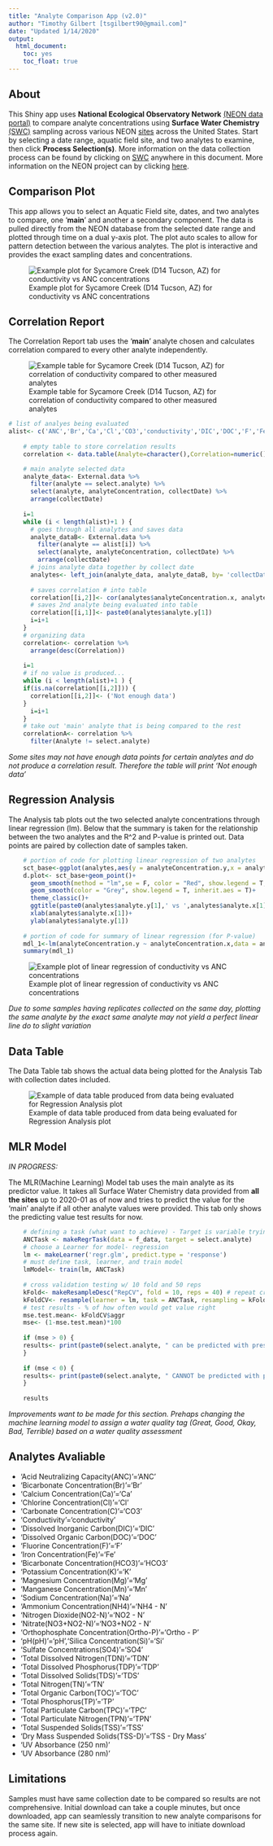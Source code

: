 ---
title: "Analyte Comparison App (v2.0)"
author: "Timothy Gilbert [tsgilbert90@gmail.com]"
date: "Updated 1/14/2020"
output: 
  html_document: 
    toc: yes
    toc_float: true
---

## About

This Shiny app uses **National Ecological Observatory Network** [(NEON data portal)](https://data.neonscience.org/) to compare analyte concentrations using **Surface Water Chemistry** [(SWC)](https://data.neonscience.org/data-products/DP1.20093.001#about) sampling across various NEON [sites](https://www.neonscience.org/field-sites/field-sites-map) across the United States. Start by selecting a date range, aquatic field site, and two analytes to examine, then click **Process Selection(s)**. More information on the data collection process can be found by clicking on [SWC](https://data.neonscience.org/data-products/DP1.20093.001#about) anywhere in this document. More information on the NEON project can by clicking [here](https://www.neonscience.org/).<!-- Two spaces apart -->

## Comparison Plot

This app allows you to select an Aquatic Field site, dates, and two analytes to compare, one '**main**' and another a secondary component. The data is pulled directly from the NEON database from the selected date range and plotted through time on a dual y-axis plot. The plot auto scales to allow for pattern detection between the various analytes. The plot is interactive and provides the exact sampling dates and concentrations.

![Example plot for Sycamore Creek (D14 Tucson, AZ) for conductivity vs ANC concentrations](ExPlot.jpg)


## Correlation Report

The Correlation Report tab uses the '**main**' analyte chosen and calculates correlation compared to every other analyte independently.

![Example table for Sycamore Creek (D14 Tucson, AZ) for correlation of conductivity compared to other measured analytes](ExCor.jpg)


```{r, eval=FALSE}
# list of analyes being evaluated
alist<- c('ANC','Br','Ca','Cl','CO3','conductivity','DIC','DOC','F','Fe','HCO3','K','Mg','Mn','Na','NH4 - N','NO2 - N','NO3+NO2 - N','Ortho - P','pH','Si','SO4','TDN','TDP','TDS','TN','TOC','TP','TPC','TPN','TSS','TSS - Dry Mass','UV Absorbance (250 nm)','UV Absorbance (280 nm)')
    
    # empty table to store correlation results
    correlation <- data.table(Analyte=character(),Correlation=numeric())

    # main analyte selected data
    analyte_data<- External.data %>%
      filter(analyte == select.analyte) %>%
      select(analyte, analyteConcentration, collectDate) %>%
      arrange(collectDate)
    
    i=1
    while (i < length(alist)+1 ) {
      # goes through all analytes and saves data
      analyte_dataB<- External.data %>%
        filter(analyte == alist[i]) %>%
        select(analyte, analyteConcentration, collectDate) %>% 
        arrange(collectDate)
      # joins analyte data together by collect date
      analytes<- left_join(analyte_data, analyte_dataB, by= 'collectDate')
      
      # saves correlation # into table
      correlation[[i,2]]<- cor(analytes$analyteConcentration.x, analytes$analyteConcentration.y)
      # saves 2nd analyte being evaluated into table
      correlation[[i,1]]<- paste0(analytes$analyte.y[1])
      i=i+1
    }
    # organizing data
    correlation<- correlation %>%
      arrange(desc(Correlation))
    
    i=1
    # if no value is produced...
    while (i < length(alist)+1 ) {
    if(is.na(correlation[[i,2]])) {
      correlation[[i,2]]<- ('Not enough data')
    }
      i=i+1
    }
    # take out 'main' analyte that is being compared to the rest
    correlationA<- correlation %>%
      filter(Analyte != select.analyte)
```

_Some sites may not have enough data points for certain analytes and do not produce a correlation result. Therefore the table will print 'Not enough data'_


## Regression Analysis

The Analysis tab plots out the two selected analyte concentrations through linear regression (lm). Below that the summary is taken for the relationship between the two analytes and the R^2 and P-value is printed out. Data points are paired by collection date of samples taken.

```{r, eval=FALSE}
    # portion of code for plotting linear regression of two analytes
    sct_base<-ggplot(analytes,aes(y = analyteConcentration.y,x = analyteConcentration.x))
    d.plot<- sct_base+geom_point()+
      geom_smooth(method = "lm",se = F, color = "Red", show.legend = T, formula = 'y ~ x', na.rm = F)+
      geom_smooth(color = "Grey", show.legend = T, inherit.aes = T)+
      theme_classic()+
      ggtitle(paste0(analytes$analyte.y[1],' vs ',analytes$analyte.x[1]))+
      xlab(analytes$analyte.x[1])+
      ylab(analytes$analyte.y[1])
    
    # portion of code for summary of linear regression (for P-value)
    mdl_1<-lm(analyteConcentration.y ~ analyteConcentration.x,data = analytes)
    summary(mdl_1)
```

![Example plot of linear regression of conductivity vs ANC concentrations](ExReg.jpg)

_Due to some samples having replicates collected on the same day, plotting the same analyte by the exact same analyte may not yield a perfect linear line do to slight variation_


## Data Table

The Data Table tab shows the actual data being plotted for the Analysis Tab with collection dates included.

![Example of data table produced from data being evaluated for Regression Analysis plot](ExTable.jpg)



## MLR Model

_IN PROGRESS:_ 
<!-- three spaces -->

The MLR(Machine Learning) Model tab uses the main analyte as its predictor value. It takes all Surface Water Chemistry data provided from **all the sites** up to 2020-01 as of now and tries to predict the value for the 'main' analyte if all other analyte values were provided. This tab only shows the predicting value test results for now.

```{r, eval=FALSE}
    # defining a task (what want to achieve) - Target is variable trying to predict
    ANCTask <- makeRegrTask(data = f_data, target = select.analyte)
    # choose a Learner for model- regression
    lm <- makeLearner('regr.glm', predict.type = 'response')
    # must define task, learner, and train model
    lmModel<- train(lm, ANCTask)
    
    # cross validation testing w/ 10 fold and 50 reps
    kFold<- makeResampleDesc("RepCV", fold = 10, reps = 40) # repeat cross validation ('Re
    kFoldCV<- resample(learner = lm, task = ANCTask, resampling = kFold)
    # test results - % of how often would get value right
    mse.test.mean<- kFoldCV$aggr
    mse<- (1-mse.test.mean)*100
    
    if (mse > 0) {
    results<- print(paste0(select.analyte, " can be predicted with present analyte data present within ~", round(mse, 2), "% of the time (data from all sites)"))
    }
    
    if (mse < 0) {
    results<- print(paste0(select.analyte, " CANNOT be predicted with present analyte data: ~", round(mse, 2), "% value returned"))
    }
    
    results
```

_Improvements want to be made for this section. Prehaps changing the machine learning model to assign a water quality tag (Great, Good, Okay, Bad, Terrible) based on a water quality assessment_


## Analytes Avaliable

+ 'Acid Neutralizing Capacity(ANC)'='ANC'
+ 'Bicarbonate Concentration(Br)'='Br'
+ 'Calcium Concentration(Ca)'='Ca'
+ 'Chlorine Concentration(Cl)'='Cl'
+ 'Carbonate Concentration(C)'='CO3'
+ 'Conductivity'='conductivity'
+ 'Dissolved Inorganic Carbon(DIC)'='DIC'
+ 'Dissolved Organic Carbon(DOC)'='DOC'
+ 'Fluorine Concentration(F)'='F'
+ 'Iron Concentration(Fe)'='Fe'
+ 'Bicarbonate Concentration(HCO3)'='HCO3'
+ 'Potassium Concentration(K)'='K'
+ 'Magnesium Concentration(Mg)'='Mg'
+ 'Manganese Concentration(Mn)'='Mn'
+ 'Sodium Concentration(Na)'='Na'
+ 'Ammonium Concentration(NH4)'='NH4 - N'
+ 'Nitrogen Dioxide(NO2-N)'='NO2 - N'
+ 'Nitrate(NO3+NO2-N)'='NO3+NO2 - N'
+ 'Orthophosphate Concentration(Ortho-P)'='Ortho - P'
+ 'pH(pH)'='pH','Silica Concentration(Si)'='Si'
+ 'Sulfate Concentrations(SO4)'='SO4'
+ 'Total Dissolved Nitrogen(TDN)'='TDN'
+ 'Total Dissolved Phosphorus(TDP)'='TDP'
+ 'Total Dissolved Solids(TDS)'='TDS'
+ 'Total Nitrogen(TN)'='TN'
+ 'Total Organic Carbon(TOC)'='TOC'
+ 'Total Phosphorus(TP)'='TP'
+ 'Total Particulate Carbon(TPC)'='TPC'
+ 'Total Particulate Nitrogen(TPN)'='TPN'
+ 'Total Suspended Solids(TSS)'='TSS'
+ 'Dry Mass Suspended Solids(TSS-D)'='TSS - Dry Mass'
+ 'UV Absorbance (250 nm)'
+ 'UV Absorbance (280 nm)'


## Limitations

Samples must have same collection date to be compared so results are not comprehensive. Initial download can take a couple minutes, but once downloaded, app can seamlessly transition to new analyte comparisons for the same site. If new site is selected, app will have to initiate download process again.

